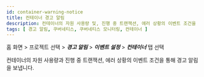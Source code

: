 ```yaml
---
id: container-warning-notice
title: 컨테이너 경고 알림
description: 컨테이너의 자원 사용량 및, 진행 중 트랜잭션, 에러 상황의 이벤트 조건을 통해 경고 알림을 보냅니다.
tags: [ 경고 알림, 쿠버네티스, 쿠버네티스 모니터링, 컨테이너 ]
---
```


홈 화면 > 프로젝트 선택 > ***경고 알림*** > ***이벤트 설정*** > ***컨테이너*** 탭 선택

컨테이너의 자원 사용량과 진행 중 트랜잭션, 에러 상황의 이벤트 조건을 통해 경고 알림을 보냅니다.

<ImgLang img='container-set-event.png' desc='이벤트 설정 - 컨테이너' />


<Seteventbasic />


<Seteventbyitems /> 